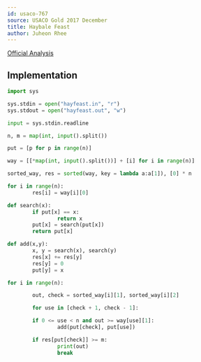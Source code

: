 ```yaml
---
id: usaco-767
source: USACO Gold 2017 December
title: Haybale Feast
author: Juheon Rhee
---
```


[Official Analysis](http://www.usaco.org/current/data/sol_hayfeast_gold_dec17.html)

## Implementation

<LanguageSection>

<PySection>

```python
import sys

sys.stdin = open("hayfeast.in", "r")
sys.stdout = open("hayfeast.out", "w")

input = sys.stdin.readline

n, m = map(int, input().split())

put = [p for p in range(n)]

way = [[*map(int, input().split())] + [i] for i in range(n)]

sorted_way, res = sorted(way, key = lambda a:a[1]), [0] * n

for i in range(n):
        res[i] = way[i][0]

def search(x):
        if put[x] == x:
                return x
        put[x] = search(put[x])
        return put[x]

def add(x,y):
        x, y = search(x), search(y)
        res[x] += res[y]
        res[y] = 0
        put[y] = x

for i in range(n):

        out, check = sorted_way[i][1], sorted_way[i][2]

        for use in [check + 1, check - 1]:

        if 0 <= use < n and out >= way[use][1]:
                add(put[check], put[use])

        if res[put[check]] >= m: 
                print(out)
                break
```
</PySection>
</LanguageSection>
